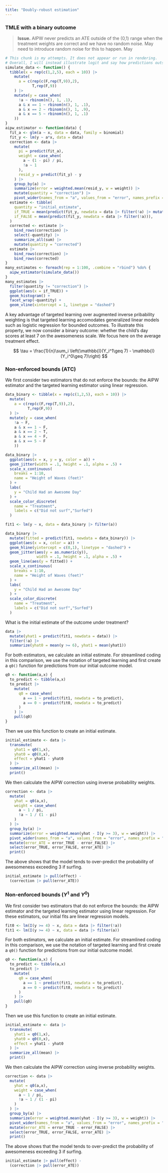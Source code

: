 ```yaml
---
title: "Doubly-robust estimation"
---
```


### TMLE with a binary outcome

> **Issue.** AIPW never predicts an ATE outside of the (0,1) range when the treatment weights are correct and we have no random noise. May need to introduce random noise for this to happen. May 

```r
# This chunk is my attempts. It does not appear or run in rendering.
# Overall, I will instead illustrate logit and say how predictions outside (0,1) are a theoretical possibility but hard to occur in practice, I think.
simulate_data <- function() {
  tibble(x = rep(c(1,2,5), each = 10)) |>
    mutate(
      a = c(rep(c(F,rep(T,9)),2),
            T,rep(F,9))
    ) |>
    mutate(y = case_when(
      !a ~ rbinom(n(), 1, .1),
      a & x == 1 ~ rbinom(n(), 1, .1),
      a & x == 2 ~ rbinom(n(), 1, .9),
      a & x == 5 ~ rbinom(n(), 1, .1)
    ))
}
aipw_estimator <- function(data) {
  fit_a <- glm(a ~ x, data = data, family = binomial)
  fit_y <- lm(y ~ a*x, data = data)
  correction <- data |>
    mutate(
      pi = predict(fit_a),
      weight = case_when(
        a ~ (1 - pi) / pi,
        !a ~ 1
      ),
      resid_y = predict(fit_y) - y
    ) |>
    group_by(a) |>
    summarize(error = weighted.mean(resid_y, w = weight)) |>
    mutate(quantity = "correction") |>
    pivot_wider(names_from = "a", values_from = "error", names_prefix = "if_")
  estimate <- tibble(
    quantity = "initial_estimate",
    if_TRUE = mean(predict(fit_y, newdata = data |> filter(!a) |> mutate(a = TRUE))),
    if_FALSE = mean(predict(fit_y, newdata = data |> filter(!a))),
  )
  corrected <- estimate |>
    bind_rows(correction) |>
    select(-quantity) |>
    summarize_all(sum) |>
    mutate(quantity = "corrected")
  estimate |>
    bind_rows(correction) |>
    bind_rows(corrected)
}
many_estimates <- foreach(rep = 1:100, .combine = "rbind") %do% {
  aipw_estimator(simulate_data())
}
many_estimates |>
  filter(quantity != "correction") |>
  ggplot(aes(x = if_TRUE)) +
  geom_histogram() +
  facet_wrap(~quantity) +
  geom_vline(xintercept = 1, linetype = "dashed")
```


A key advantage of targeted learning over augmented inverse pribability weighting is that targeted learning accomodates generalized linear models such as logistic regression for bounded outcomes. To illustrate this property, we now consider a binary outcome: whether the child's day scores at least 7 on the awesomeness scale. We focus here on the average treatment effect.

$$
\tau = \frac{1}{n}\sum_i \left(\mathbb{I}(Y_i^1\geq 7) - \mathbb{I}(Y_i^0\geq 7)\right)
$$

### Non-enforced bounds (ATC)

We first consider two estimators that do not enforce the bounds: the AIPW estimator and the targeted learning estimator using linear regression.

```r
data_binary <- tibble(x = rep(c(1,2,5), each = 10)) |>
  mutate(
    a = c(rep(c(F,rep(T,9)),2),
          T,rep(F,9))
  ) |>
  mutate(y = case_when(
    !a ~ F,
    a & x == 1 ~ F,
    a & x == 2 ~ T,
    a & x == 4 ~ F,
    a & x == 5 ~ F
    ))
```

```r
data_binary |>
  ggplot(aes(x = x, y = y, color = a)) +
  geom_jitter(width = .1, height = .1, alpha = .5) +
  scale_x_continuous(
    breaks = 1:10,
    name = "Height of Waves (feet)"
  ) +
  labs(
    y = "Child Had an Awesome Day"
  ) +
  scale_color_discrete(
    name = "Treatment",
    labels = c("Did not surf","Surfed")
  )
```

```r
fit1 <- lm(y ~ x, data = data_binary |> filter(a))
```

```r
data_binary |>
  mutate(fitted = predict(fit1, newdata = data_binary)) |>
  ggplot(aes(x = x, color = a)) +
  geom_hline(yintercept = c(0,1), linetype = "dashed") +
  geom_jitter(aes(y = as.numeric(y)),
              width = .1, height = .1, alpha = .5) +
  geom_line(aes(y = fitted)) +
  scale_x_continuous(
    breaks = 1:10,
    name = "Height of Waves (feet)"
  ) +
  labs(
    y = "Child Had an Awesome Day"
  ) +
  scale_color_discrete(
    name = "Treatment",
    labels = c("Did not surf","Surfed")
  )
```

What is the initial estimate of the outcome under treatment?

```r
data |> 
  mutate(yhat1 = predict(fit1, newdata = data)) |>
  filter(!a) |>
  summarize(yhat0 = mean(y >= 6), yhat1 = mean(yhat1))
```

For both estimators, we calculate an initial estimate. For streamlined coding in this comparison, we use the notation of targeted learning and first create a `q0()` function for predictions from our initial outcome model.

```r
q0 <- function(a,x) {
  to_predict <- tibble(a,x)
  to_predict |>
    mutate(
      q0 = case_when(
        a == 1 ~ predict(fit1, newdata = to_predict),
        a == 0 ~ predict(fit0, newdata = to_predict)
      )
    ) |>
    pull(q0)
}
```

Then we use this function to create an initial estimate.

```r
initial_estimate <- data |>
  transmute(
    yhat1 = q0(1,x),
    yhat0 = q0(0,x),
    effect = yhat1 - yhat0
  ) |>
  summarize_all(mean) |>
  print()
```

We then calculate the AIPW correction using inverse probability weights.

```r
correction <- data |>
  mutate(
    yhat = q0(a,x),
    weight = case_when(
      a ~ 1 / pi,
      !a ~ 1 / (1 - pi)
    )
  ) |>
  group_by(a) |>
  summarize(error = weighted.mean(yhat - I(y >= 3), w = weight)) |>
  pivot_wider(names_from = "a", values_from = "error", names_prefix = "error_") |>
  mutate(error_ATE = error_TRUE - error_FALSE) |>
  select(error_TRUE, error_FALSE, error_ATE) |>
  print()
```

The above shows that the model tends to over-predict the probability of awesomeness exceeding 3 if surfing.

```r
initial_estimate |> pull(effect) - 
  (correction |> pull(error_ATE))
```



### Non-enforced bounds ($Y^1$ and $Y^0$)

We first consider two estimators that do not enforce the bounds: the AIPW estimator and the targeted learning estimator using linear regression. For these estimators, our initial fits are linear regression models.

```r
fit0 <- lm(I(y >= 4) ~ x, data = data |> filter(!a))
fit1 <- lm(I(y >= 4) ~ x, data = data |> filter(a))
```

For both estimators, we calculate an initial estimate. For streamlined coding in this comparison, we use the notation of targeted learning and first create a `q0()` function for predictions from our initial outcome model.

```r
q0 <- function(a,x) {
  to_predict <- tibble(a,x)
  to_predict |>
    mutate(
      q0 = case_when(
        a == 1 ~ predict(fit1, newdata = to_predict),
        a == 0 ~ predict(fit0, newdata = to_predict)
      )
    ) |>
    pull(q0)
}
```

Then we use this function to create an initial estimate.

```r
initial_estimate <- data |>
  transmute(
    yhat1 = q0(1,x),
    yhat0 = q0(0,x),
    effect = yhat1 - yhat0
  ) |>
  summarize_all(mean) |>
  print()
```

We then calculate the AIPW correction using inverse probability weights.

```r
correction <- data |>
  mutate(
    yhat = q0(a,x),
    weight = case_when(
      a ~ 1 / pi,
      !a ~ 1 / (1 - pi)
    )
  ) |>
  group_by(a) |>
  summarize(error = weighted.mean(yhat - I(y >= 3), w = weight)) |>
  pivot_wider(names_from = "a", values_from = "error", names_prefix = "error_") |>
  mutate(error_ATE = error_TRUE - error_FALSE) |>
  select(error_TRUE, error_FALSE, error_ATE) |>
  print()
```

The above shows that the model tends to over-predict the probability of awesomeness exceeding 3 if surfing.

```r
initial_estimate |> pull(effect) - 
  (correction |> pull(error_ATE))
```


